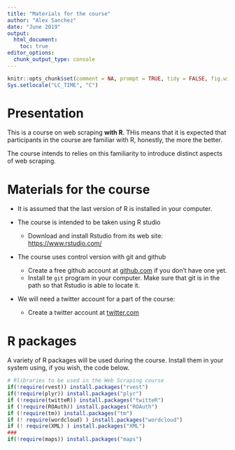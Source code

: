 ---
title: "Materials for the course"
author: "Alex Sanchez"
date: "June 2019"
output: 
  html_document:
    toc: true
editor_options: 
  chunk_output_type: console
---

```{r setup, include=FALSE}
knitr::opts_chunk$set(comment = NA, prompt = TRUE, tidy = FALSE, fig.width = 7, fig.height = 7,echo = TRUE, message = FALSE, warning = FALSE, cache=FALSE)
Sys.setlocale("LC_TIME", "C")
```

# Presentation

This is a course on web scraping **with R**. THis means that it is expected that participants in the course are familiar with R, honestly, the more the better. 

The course intends to relies on this familiarity to introduce distinct aspects of web scraping.

# Materials for the course

- It is assumed that the last version of R is installed in your computer.

- The course is intended to be taken using R studio
    + Download and install Rstudio from its web site: [https://www.rstudio.com/](https://www.rstudio.com/)
    
- The course uses control version with git and github
    + Create a free github account at [github.com](github.com) if you don't have one yet.
    + Install te `git` program in your computer. Make sure that git is in the path so that Rstudio is able to locate it.
    
- We will need a twitter account for a part of the course:
    + Create a twitter account at [twitter.com](twitter.com)
    
# R packages

A variety of R packages will be used during the course. Install them in your system using, if you wish, the code below.

```{r eval=FALSE}
# Rlibraries to be used in the Web Scraping course
if(!require(rvest)) install.packages("rvest")
if(!require(plyr)) install.packages("plyr")
if (!require(twitteR)) install.packages("twitteR")
if (!require(ROAuth)) install.packages("ROAuth")
if (!require(tm)) install.packages("tm")
if (! require(wordcloud) ) install.packages("wordcloud")
if (! require(XML) ) install.packages("XML")
###
if(!require(maps)) install.packages("maps")

```

